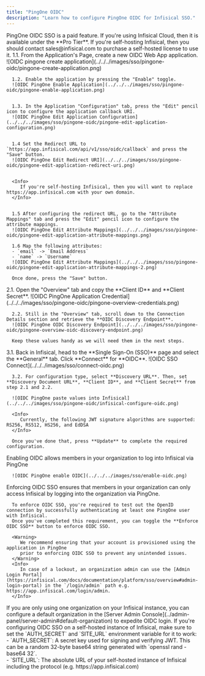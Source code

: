 ```yaml
---
title: "PingOne OIDC"
description: "Learn how to configure PingOne OIDC for Infisical SSO."
---
```


<Info>
  PingOne OIDC SSO is a paid feature. If you're using Infisical Cloud, then it is
  available under the **Pro Tier**. If you're self-hosting Infisical, then you
  should contact sales@infisical.com to purchase a self-hosted license to use
  it.
</Info>

<Steps>
   <Step title="Setup application in PingOne">
      1.1. From the Application's Page, create a new OIDC Web App application.
      ![OIDC pingone create application](../../../images/sso/pingone-oidc/pingone-create-application.png)

      1.2. Enable the application by pressing the "Enable" toggle.
      ![OIDC PingOne Enable Application](../../../images/sso/pingone-oidc/pingone-enable-application.png)


      1.3. In the Application "Configuration" tab, press the "Edit" pencil icon to configure the application callback URI.
      ![OIDC PingOne Edit Application Configuration](../../../images/sso/pingone-oidc/pingone-edit-application-configuration.png)


      1.4 Set the Redirect URL to `https://app.infisical.com/api/v1/sso/oidc/callback` and press the "Save" button.
      ![OIDC PingOne Edit Redirect URI](../../../images/sso/pingone-oidc/pingone-edit-application-redirect-uri.png)


      <Info>
         If you're self-hosting Infisical, then you will want to replace https://app.infisical.com with your own domain.
      </Info>


      1.5 After configuring the redirect URL, go to the "Attribute Mappings" tab and press the "Edit" pencil icon to configure the attribute mappings.
      ![OIDC PingOne Edit Attribute Mappings](../../../images/sso/pingone-oidc/pingone-edit-application-attribute-mappings.png)

      1.6 Map the following attributes:
      - `email` -> `Email Address`
      - `name` -> `Username`
      ![OIDC PingOne Edit Attribute Mappings](../../../images/sso/pingone-oidc/pingone-edit-application-attribute-mappings-2.png)

      Once done, press the "Save" button.

   </Step>
   <Step title="Retrieve Identity Provider (IdP) Information from PingOne">
      2.1. Open the "Overview" tab and copy the **Client ID** and **Client Secret**.
      ![OIDC PingOne Application Credential](../../../images/sso/pingone-oidc/pingone-overview-credentials.png)

      2.2. Still in the "Overview" tab, scroll down to the Connection Details section and retrieve the **OIDC Discovery Endpoint**.
      ![OIDC PingOne OIDC Discovery Endpoint](../../../images/sso/pingone-oidc/pingone-overview-oidc-discovery-endpoint.png)

      Keep these values handy as we will need them in the next steps.

   </Step>
   <Step title="Finish configuring OIDC in Infisical">
      3.1. Back in Infisical, head to the **Single Sign-On (SSO)** page and select the **General** tab. Click **Connect** for **OIDC**.
      ![OIDC SSO Connect](../../../images/sso/connect-oidc.png)

      3.2. For configuration type, select **Discovery URL**. Then, set **Discovery Document URL**, **Client ID**, and **Client Secret** from step 2.1 and 2.2.

      ![OIDC PingOne paste values into Infisical](../../../images/sso/pingone-oidc/infisical-configure-oidc.png)

      <Info>
         Currently, the following JWT signature algorithms are supported: RS256, RS512, HS256, and EdDSA
      </Info>

      Once you've done that, press **Update** to complete the required configuration.

   </Step>
   <Step title="Enable OIDC in Infisical">
      Enabling OIDC allows members in your organization to log into Infisical via PingOne

      ![OIDC PingOne enable OIDC](../../../images/sso/enable-oidc.png)

   </Step>
   <Step title="Enforce OIDC SSO in Infisical">
      Enforcing OIDC SSO ensures that members in your organization can only access Infisical
      by logging into the organization via PingOne.

      To enforce OIDC SSO, you're required to test out the OpenID connection by successfully authenticating at least one PingOne user with Infisical.
      Once you've completed this requirement, you can toggle the **Enforce OIDC SSO** button to enforce OIDC SSO.

      <Warning>
         We recommend ensuring that your account is provisioned using the application in PingOne
         prior to enforcing OIDC SSO to prevent any unintended issues.
      </Warning>
      <Info>
         In case of a lockout, an organization admin can use the [Admin Login Portal](https://infisical.com/docs/documentation/platform/sso/overview#admin-login-portal) in the `/login/admin` path e.g. https://app.infisical.com/login/admin.
      </Info>
   </Step>
</Steps>

<Tip>
    If you are only using one organization on your Infisical instance, you can configure a default organization in the [Server Admin Console](../admin-panel/server-admin#default-organization) to expedite OIDC login.
</Tip>

<Note>
  If you're configuring OIDC SSO on a self-hosted instance of Infisical, make
  sure to set the `AUTH_SECRET` and `SITE_URL` environment variable for it to
  work:
    <div class="height:1px;"/>
    - `AUTH_SECRET`: A secret key used for signing and verifying JWT. This
  can be a random 32-byte base64 string generated with `openssl rand -base64
  32`.
    <div class="height:1px;"/>
    - `SITE_URL`: The absolute URL of your self-hosted instance of Infisical including the protocol (e.g. https://app.infisical.com)
</Note>
